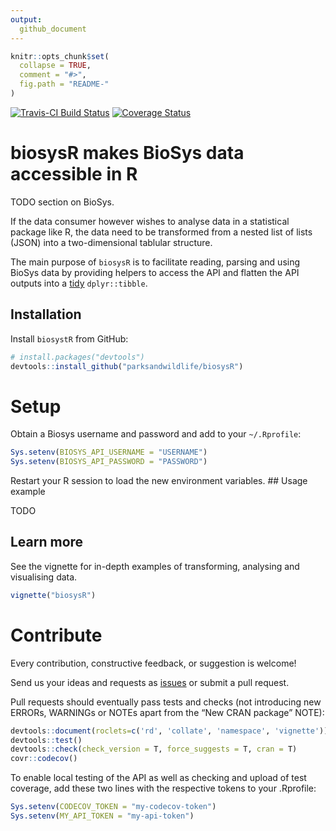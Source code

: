 ```yaml
---
output:
  github_document
---
```


<!-- README.md is generated from README.Rmd. Please edit that file -->

```r
knitr::opts_chunk$set(
  collapse = TRUE,
  comment = "#>",
  fig.path = "README-"
)
```

[![Travis-CI Build Status](https://travis-ci.org/parksandwildlife/biosysR.png?branch=master)](https://travis-ci.org/parksandwildlife/biosysR)
[![Coverage Status](https://coveralls.io/repos/github/parksandwildlife/biosysR/badge.svg?branch=master)](https://coveralls.io/github/parksandwildlife/biosysR?branch=master)

# biosysR makes BioSys data accessible in R
TODO section on BioSys.

If the data consumer however wishes to analyse data in a statistical package like
R, the data need to be transformed from a nested list of lists (JSON) into a
two-dimensional tablular structure.

The main purpose of `biosysR` is to facilitate reading, parsing and using 
BioSys data by providing helpers to access the API and flatten the API outputs 
into a [tidy](http://vita.had.co.nz/papers/tidy-data.html) `dplyr::tibble`.

## Installation

Install `biosystR` from GitHub:

```r
# install.packages("devtools")
devtools::install_github("parksandwildlife/biosysR")
```

# Setup
Obtain a Biosys username and password and add to your `~/.Rprofile`:

```r
Sys.setenv(BIOSYS_API_USERNAME = "USERNAME")
Sys.setenv(BIOSYS_API_PASSWORD = "PASSWORD")
```

Restart your R session to load the new environment variables.
## Usage example 

TODO

## Learn more

See the vignette for in-depth examples of transforming, analysing and visualising data.

```r
vignette("biosysR")
```

# Contribute
Every contribution, constructive feedback, or suggestion is welcome! 

Send us your ideas and requests as [issues](https://github.com/parksandwildlife/biosysr/issues) 
or submit a pull request.

Pull requests should eventually pass tests and checks (not introducing new 
ERRORs, WARNINGs or NOTEs apart from the "New CRAN package" NOTE):

```r
devtools::document(roclets=c('rd', 'collate', 'namespace', 'vignette'))
devtools::test()
devtools::check(check_version = T, force_suggests = T, cran = T)
covr::codecov()
```

To enable local testing of the API as well as checking and upload of test 
coverage, add these two lines with the respective tokens to your .Rprofile:

```r
Sys.setenv(CODECOV_TOKEN = "my-codecov-token")
Sys.setenv(MY_API_TOKEN = "my-api-token")
```
